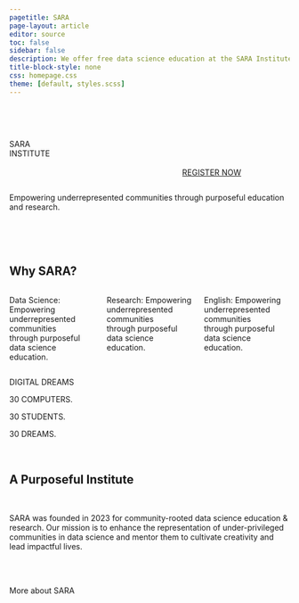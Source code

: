 ```yaml
---
pagetitle: SARA
page-layout: article
editor: source
toc: false
sidebar: false
description: We offer free data science education at the SARA Institute.
title-block-style: none
css: homepage.css
theme: [default, styles.scss]
---
```


<br>
<br>

:::: {.columns}

::: {.column width="60%"}
[SARA<br>INSTITUTE]{.theme-audio .heading-huge .theme-blue} 
:::

::: {.column width="40%"}
<br>
<br>
<br>
[[REGISTER NOW](https://forms.gle/tEn5NtFCKaRGwhSp6)]{.button}
:::

::::

[Empowering underrepresented communities through purposeful education and research.]{.heading-large}

<br>
<br>
<br>

:::{.bg-blue .column-screen}

# Why SARA?

:::: {.columns}

::: {.column width="33.33%"}
Data Science: Empowering underrepresented communities<br>through purposeful data science education.
:::

::: {.column width="33.33%"}
Research: Empowering underrepresented communities<br>through purposeful data science education.
:::

::: {.column width="33.33%"}
English: Empowering underrepresented communities<br>through purposeful data science education.
:::

::::
:::

:::: {.hero-banner .column-screen .theme-audio}

DIGITAL DREAMS

::: {.smaller}
30 COMPUTERS.

30 STUDENTS.

30 DREAMS.
:::

::::

<br>

::: {.centering}

# [A Purposeful Institute]{.heading-large}

<br>

[SARA was founded in 2023 for community-rooted data science education & research. Our mission is to enhance the representation of under-privileged communities in data science and mentor them to cultivate creativity and lead impactful lives.]{.text-large .r-fit-text}

<br>
<br>

[More about SARA]{.button}

:::

:::: {.bg-blue .column-screen}


::::


